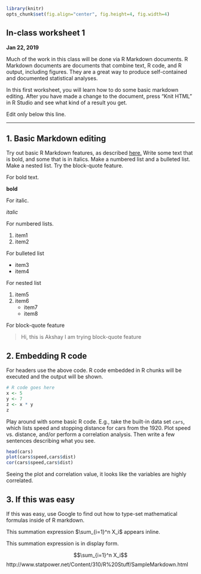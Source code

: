 ```r
library(knitr)
opts_chunk$set(fig.align="center", fig.height=4, fig.width=4)
```
## In-class worksheet 1

**Jan 22, 2019**


Much of the work in this class will be done via R Markdown documents. R Markdown documents are documents that combine text, R code, and R output, including figures. They are a great way to produce self-contained and documented statistical analyses.

In this first worksheet, you will learn how to do some basic markdown editing. After you have made a change to the document, press "Knit HTML" in R Studio and see what kind of a result you get.

Edit only below this line.

---------------------------------------------
## 1. Basic Markdown editing
Try out basic R Markdown features, as described [here.](http://rmarkdown.rstudio.com/authoring_basics.html) Write some text that is bold, and some that is in italics. Make a numbered list and a bulleted list. Make a nested list. Try the block-quote feature.

For bold text.

**bold**

For italic.

*italic*

For numbered lists.

1. item1
2. item2

For bulleted list

* item3
* item4

For nested list

1. item5
2. item6
    * item7
    * item8

For block-quote feature

> Hi, this is Akshay
> I am trying block-quote feature

## 2. Embedding R code
For headers use the above code.
R code embedded in R chunks will be executed and the output will be shown.
```r
# R code goes here
x <- 5
y <- 7
z <- x * y
z
```

Play around with some basic R code. E.g., take the built-in data set `cars`, which lists speed and stopping distance for cars from the 1920. Plot speed vs. distance, and/or perform a correlation analysis. Then write a few sentences describing what you see.

```r
head(cars)
plot(cars$speed,cars$dist)
cor(cars$speed,cars$dist)

```


Seeing the plot and correlation value, it looks like the variables are highly correlated.

## 3. If this was easy

If this was easy, use Google to find out how to type-set mathematical formulas inside of R markdown.

This summation expression $\sum_{i=1}^n X_i$ appears inline.

This summation expression is in display form.

$$\sum_{i=1}^n X_i$$
http://www.statpower.net/Content/310/R%20Stuff/SampleMarkdown.html



